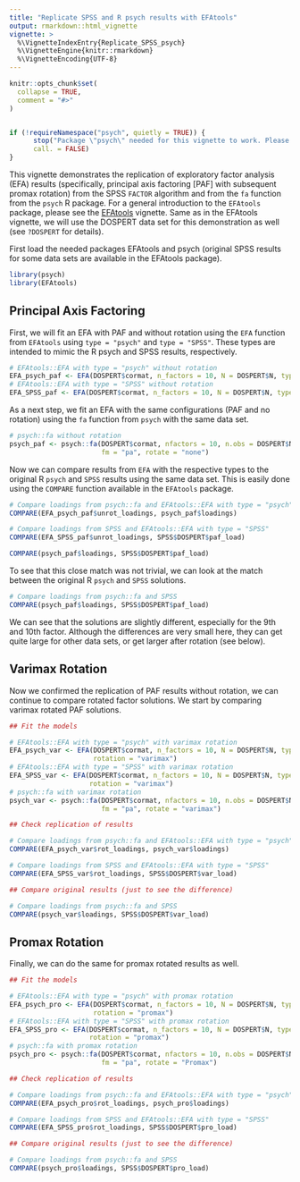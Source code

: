 ```yaml
---
title: "Replicate SPSS and R psych results with EFAtools"
output: rmarkdown::html_vignette
vignette: >
  %\VignetteIndexEntry{Replicate_SPSS_psych}
  %\VignetteEngine{knitr::rmarkdown}
  %\VignetteEncoding{UTF-8}
---
```


```r
knitr::opts_chunk$set(
  collapse = TRUE,
  comment = "#>"
)


if (!requireNamespace("psych", quietly = TRUE)) {
      stop("Package \"psych\" needed for this vignette to work. Please install it.",
      call. = FALSE)
}

```

This vignette demonstrates the replication of exploratory factor analysis (EFA) results (specifically, principal axis factoring [PAF] with subsequent promax rotation) from the SPSS `FACTOR` algorithm and from the `fa` function from the `psych` R package.
For a general introduction to the `EFAtools` package, please see the [EFAtools](EFAtools.html "EFAtools") vignette. Same as in the EFAtools vignette, we will use the DOSPERT data set for this demonstration as well (see `?DOSPERT` for details).

First load the needed packages EFAtools and psych (original SPSS results for some data sets are available in the EFAtools package).

```r
library(psych)
library(EFAtools)
```

## Principal Axis Factoring

First, we will fit an EFA with PAF and without rotation using the `EFA` function from `EFAtools` using `type = "psych"` and `type = "SPSS"`. These types are intended to mimic the R psych and SPSS results, respectively.

```r
# EFAtools::EFA with type = "psych" without rotation
EFA_psych_paf <- EFA(DOSPERT$cormat, n_factors = 10, N = DOSPERT$N, type = "psych")
# EFAtools::EFA with type = "SPSS" without rotation
EFA_SPSS_paf <- EFA(DOSPERT$cormat, n_factors = 10, N = DOSPERT$N, type = "SPSS")
```

As a next step, we fit an EFA with the same configurations (PAF and no rotation) using the `fa` function from `psych` with the same data set.

```r
# psych::fa without rotation
psych_paf <- psych::fa(DOSPERT$cormat, nfactors = 10, n.obs = DOSPERT$N,
                       fm = "pa", rotate = "none")
```

Now we can compare results from `EFA` with the respective types to the original R `psych` and `SPSS` results using the same data set. This is easily done using the `COMPARE` function available in the `EFAtools` package.

```r
# Compare loadings from psych::fa and EFAtools::EFA with type = "psych"
COMPARE(EFA_psych_paf$unrot_loadings, psych_paf$loadings)

# Compare loadings from SPSS and EFAtools::EFA with type = "SPSS"
COMPARE(EFA_SPSS_paf$unrot_loadings, SPSS$DOSPERT$paf_load)

COMPARE(psych_paf$loadings, SPSS$DOSPERT$paf_load)
```

To see that this close match was not trivial, we can look at the match between the original R `psych` and `SPSS` solutions.

```r
# Compare loadings from psych::fa and SPSS
COMPARE(psych_paf$loadings, SPSS$DOSPERT$paf_load)
```

We can see that the solutions are slightly different, especially for the 9th and 10th factor. Although the differences are very small here, they can get quite large for other data sets, or get larger after rotation (see below).

## Varimax Rotation

Now we confirmed the replication of PAF results without rotation, we can continue to compare rotated factor solutions. We start by comparing varimax rotated PAF solutions.


```r
## Fit the models

# EFAtools::EFA with type = "psych" with varimax rotation
EFA_psych_var <- EFA(DOSPERT$cormat, n_factors = 10, N = DOSPERT$N, type = "psych", 
                     rotation = "varimax")
# EFAtools::EFA with type = "SPSS" with varimax rotation
EFA_SPSS_var <- EFA(DOSPERT$cormat, n_factors = 10, N = DOSPERT$N, type = "SPSS", 
                    rotation = "varimax")
# psych::fa with varimax rotation
psych_var <- psych::fa(DOSPERT$cormat, nfactors = 10, n.obs = DOSPERT$N,
                       fm = "pa", rotate = "varimax")

## Check replication of results

# Compare loadings from psych::fa and EFAtools::EFA with type = "psych"
COMPARE(EFA_psych_var$rot_loadings, psych_var$loadings)

# Compare loadings from SPSS and EFAtools::EFA with type = "SPSS"
COMPARE(EFA_SPSS_var$rot_loadings, SPSS$DOSPERT$var_load)

## Compare original results (just to see the difference)

# Compare loadings from psych::fa and SPSS
COMPARE(psych_var$loadings, SPSS$DOSPERT$var_load)

```

## Promax Rotation

Finally, we can do the same for promax rotated results as well.

```r
## Fit the models

# EFAtools::EFA with type = "psych" with promax rotation
EFA_psych_pro <- EFA(DOSPERT$cormat, n_factors = 10, N = DOSPERT$N, type = "psych", 
                     rotation = "promax")
# EFAtools::EFA with type = "SPSS" with promax rotation
EFA_SPSS_pro <- EFA(DOSPERT$cormat, n_factors = 10, N = DOSPERT$N, type = "SPSS", 
                    rotation = "promax")
# psych::fa with promax rotation
psych_pro <- psych::fa(DOSPERT$cormat, nfactors = 10, n.obs = DOSPERT$N,
                       fm = "pa", rotate = "Promax")

## Check replication of results

# Compare loadings from psych::fa and EFAtools::EFA with type = "psych"
COMPARE(EFA_psych_pro$rot_loadings, psych_pro$loadings)

# Compare loadings from SPSS and EFAtools::EFA with type = "SPSS"
COMPARE(EFA_SPSS_pro$rot_loadings, SPSS$DOSPERT$pro_load)

## Compare original results (just to see the difference)

# Compare loadings from psych::fa and SPSS
COMPARE(psych_pro$loadings, SPSS$DOSPERT$pro_load)

```

